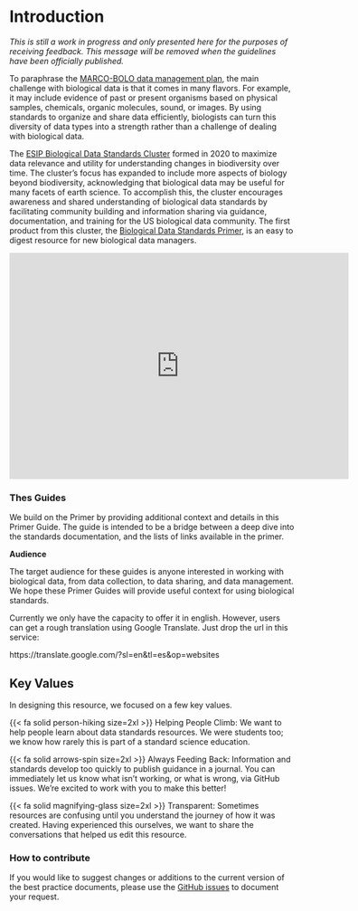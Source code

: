 # Introduction

*This is still a work in progress and only presented here for the purposes of receiving feedback. This message will be removed when the guidelines have been officially published.*

To paraphrase the [MARCO-BOLO data management plan](https://doi.org/10.5281/zenodo.8208410), the main challenge with biological data is that it comes in many flavors. For example, it may include evidence of past or present organisms based on physical samples, chemicals, organic molecules, sound, or images. By using standards to organize and share data efficiently, biologists can turn this diversity of data types into a strength rather than a challenge of dealing with biological data.

The [ESIP Biological Data Standards Cluster](https://wiki.esipfed.org/Biological_Data_Standards_Cluster) formed in 2020 to maximize data relevance and utility for understanding changes in biodiversity over time. The cluster’s focus has expanded to include more aspects of biology beyond biodiversity, acknowledging that biological data may be useful for many facets of earth science. To accomplish this, the cluster encourages awareness and shared understanding of biological data standards by facilitating community building and information sharing via guidance, documentation, and training for the US biological data community. The first product from this cluster, the [Biological Data Standards Primer](https://doi.org/10.6084/m9.figshare.16806712.v2), is an easy to digest resource for new biological data managers.


<iframe src="https://widgets.figshare.com/articles/16806712/embed?show_title=1" width="600" height="400" allowfullscreen frameborder="0">

</iframe>

### Thes Guides

We build on the Primer by providing additional context and details in this Primer Guide. The guide is intended to be a bridge between a deep dive into the standards documentation, and the lists of links available in the primer. 

**Audience**

The target audience for these guides is anyone interested in working with biological data, from data collection, to data sharing, and data management. We hope these Primer Guides will provide useful context for using biological standards.

Currently we only have the capacity to offer it in english. However, users can get a rough translation using Google Translate. Just drop the url in this service:

https://translate.google.com/?sl=en&tl=es&op=websites


::: callout-note
## Key Values

In designing this resource, we focused on a few key values.

{{< fa solid person-hiking size=2xl >}} Helping People Climb: We want to help people learn about data standards resources. We were students too; we know how rarely this is part of a standard science education.

{{< fa solid arrows-spin size=2xl  >}} Always Feeding Back: Information and standards develop too quickly to publish guidance in a journal. You can immediately let us know what isn't working, or what is wrong, via GitHub issues. We're excited to work with you to make this better!

{{< fa solid magnifying-glass size=2xl  >}} Transparent: Sometimes resources are confusing until you understand the journey of how it was created. Having experienced this ourselves, we want to share the conversations that helped us edit this resource.
:::


### How to contribute

If you would like to suggest changes or additions to the current version of the best practice documents, please use the [GitHub issues](https://github.com/ESIPFed/bds-primer-best-practices/issues/new/choose) to document your request.
